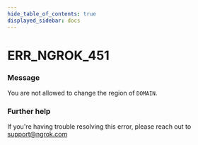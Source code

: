 ```yaml
---
hide_table_of_contents: true
displayed_sidebar: docs
---
```



# ERR_NGROK_451

### Message

You are not allowed to change the region of `DOMAIN`.

<ErrorDetails error="err_ngrok_451" />

### Further help

If you're having trouble resolving this error, please reach out to [support@ngrok.com](mailto:support@ngrok.com?subject=Help%20with%20ERR_NGROK_451)

